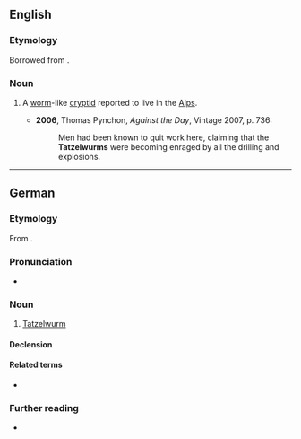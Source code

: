 ==English==
{{wikipedia}}

===Etymology===
Borrowed from {{bor|en|de|Tatzelwurm}}.

===Noun===
{{en-noun}}

# {{lb|en|cryptozoology}} A [[worm]]-like [[cryptid]] reported to live in the [[Alps]].
#* '''2006''', Thomas Pynchon, ''Against the Day'', Vintage 2007, p. 736:
#*: Men had been known to quit work here, claiming that the '''Tatzelwurms''' were becoming enraged by all the drilling and explosions.
{{C|en|Mythological creatures}}

----

==German==
{{wikipedia|lang=de}}

===Etymology===
From {{affix|de|Tatze|gloss1=paw, claw|Wurm|gloss2=worm}}.

===Pronunciation===
* {{audio|de|De-Tatzelwurm.ogg|Audio}}

===Noun===
{{de-noun|m|Tatzelwurms|gen2=Tatzelwurmes|Tatzelwürmer}}

# {{lb|de|cryptozoology}} [[#English|Tatzelwurm]]

====Declension====
{{de-decl-noun-m|(e)s|pl=Tatzelwürmer}}

====Related terms====
* {{l|de|Lindwurm|g=m}}

===Further reading===
* {{R:Duden}}
{{C|de|Mythological creatures}}